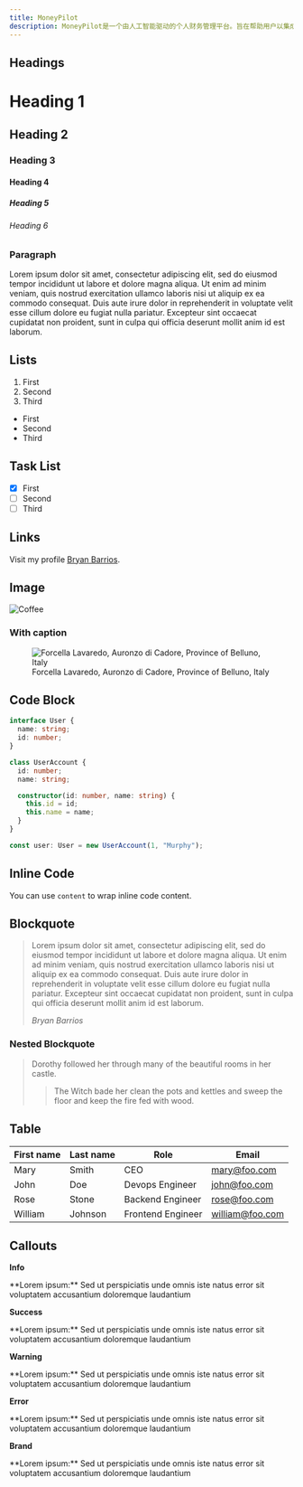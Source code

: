 ```yaml
---
title: MoneyPilot
description: MoneyPilot是一个由人工智能驱动的个人财务管理平台。旨在帮助用户以集成和自动化的方式管理和可视化所有资产（账户、卡片、投资、积分等），简化交易记录、财务规划和通过智能推荐进行决策。
---
```


## Headings

<h1>Heading 1</h1>

<h2>Heading 2</h2>

<h3>Heading 3</h3>

<h4>Heading 4</h4>

<h5>Heading 5</h5>

<h6>Heading 6</h6>

### Paragraph

Lorem ipsum dolor sit amet, consectetur adipiscing elit, sed do eiusmod tempor incididunt ut labore et dolore magna aliqua. Ut enim ad minim veniam, quis nostrud exercitation ullamco laboris nisi ut aliquip ex ea commodo consequat. Duis aute irure dolor in reprehenderit in voluptate velit esse cillum dolore eu fugiat nulla pariatur. Excepteur sint occaecat cupidatat non proident, sunt in culpa qui officia deserunt mollit anim id est laborum.

## Lists

1. First
2. Second
3. Third

- First
- Second
- Third

## Task List

- [x] First
- [ ] Second
- [ ] Third

## Links

Visit my profile [Bryan Barrios](https://github.com/bryanbarrios).

## Image

<Image
  width={1280}
  height={720}
  objectFit="cover"
  src="https://images.unsplash.com/photo-1649790442619-39d05db11246?ixlib=rb-1.2.1&ixid=MnwxMjA3fDB8MHxwaG90by1wYWdlfHx8fGVufDB8fHx8&auto=format&fit=crop&w=1470&q=80"
  alt="Coffee"
/>

### With caption

<figure>
  <Image
    width={1280}
    height={720}
    objectFit="cover"
    src="https://images.unsplash.com/photo-1649321373260-94b8f9ac1073?ixlib=rb-1.2.1&ixid=MnwxMjA3fDB8MHxwaG90by1wYWdlfHx8fGVufDB8fHx8&auto=format&fit=crop&w=1470&q=80"
    alt="Forcella Lavaredo, Auronzo di Cadore, Province of Belluno, Italy"
  />
  <figcaption>
    Forcella Lavaredo, Auronzo di Cadore, Province of Belluno, Italy
  </figcaption>
</figure>

## Code Block

```typescript {1, 6, 10-13, 16} showLineNumbers
interface User {
  name: string;
  id: number;
}

class UserAccount {
  id: number;
  name: string;

  constructor(id: number, name: string) {
    this.id = id;
    this.name = name;
  }
}

const user: User = new UserAccount(1, "Murphy");
```

## Inline Code

You can use `content` to wrap inline code content.

## Blockquote

> Lorem ipsum dolor sit amet, consectetur adipiscing elit, sed do eiusmod tempor incididunt ut labore et dolore magna aliqua. Ut enim ad minim veniam, quis nostrud exercitation ullamco laboris nisi ut aliquip ex ea commodo consequat. Duis aute irure dolor in reprehenderit in voluptate velit esse cillum dolore eu fugiat nulla pariatur. Excepteur sint occaecat cupidatat non proident, sunt in culpa qui officia deserunt mollit anim id est laborum.
>
> _Bryan Barrios_

### Nested Blockquote

> Dorothy followed her through many of the beautiful rooms in her castle.
>
> > The Witch bade her clean the pots and kettles and sweep the floor and keep the fire fed with wood.

## Table

| First name | Last name | Role              | Email           |
| ---------- | --------- | ----------------- | --------------- |
| Mary       | Smith     | CEO               | mary@foo.com    |
| John       | Doe       | Devops Engineer   | john@foo.com    |
| Rose       | Stone     | Backend Engineer  | rose@foo.com    |
| William    | Johnson   | Frontend Engineer | william@foo.com |

## Callouts

**Info**

<Callout variant="info">
  **Lorem ipsum:** Sed ut perspiciatis unde omnis iste natus error sit
  voluptatem accusantium doloremque laudantium
</Callout>

**Success**

<Callout variant="success">
  **Lorem ipsum:** Sed ut perspiciatis unde omnis iste natus error sit
  voluptatem accusantium doloremque laudantium
</Callout>

**Warning**

<Callout variant="warning">
  **Lorem ipsum:** Sed ut perspiciatis unde omnis iste natus error sit
  voluptatem accusantium doloremque laudantium
</Callout>

**Error**

<Callout variant="error">
  **Lorem ipsum:** Sed ut perspiciatis unde omnis iste natus error sit
  voluptatem accusantium doloremque laudantium
</Callout>

**Brand**

<Callout>
  **Lorem ipsum:** Sed ut perspiciatis unde omnis iste natus error sit
  voluptatem accusantium doloremque laudantium
</Callout>

